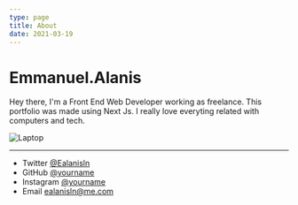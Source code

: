 ```yaml
---
type: page
title: About
date: 2021-03-19
---
```


# Emmanuel.Alanis

Hey there, I'm a Front End Web Developer working as freelance. This portfolio was made using Next Js. 
I really love everyting related with computers and tech. 


<Image
  src="/images/lap1.jpg"
  alt="Laptop"
  width={1125}
  height={750}
  priority
  className="next-image"
/>

---

- Twitter [@Ealanisln](https://twitter.com/ealanisln)
- GitHub [@yourname](https://github.com/yourname)
- Instagram [@yourname](https://instagram.com/yourname)
- Email ealanisln@me.com
